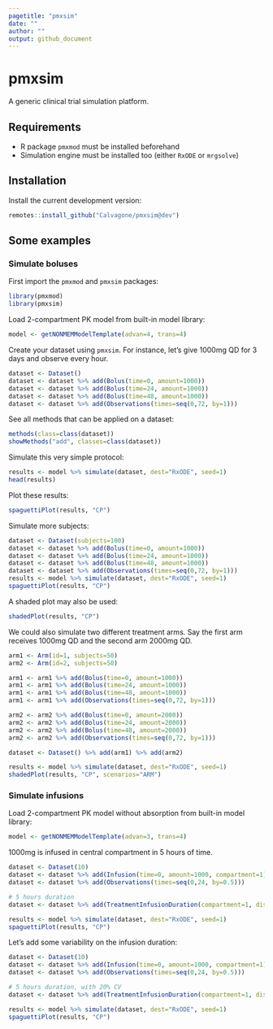```yaml
---
pagetitle: "pmxsim"
date: ""
author: ""
output: github_document
---
```


# pmxsim
A generic clinical trial simulation platform.

## Requirements

* R package `pmxmod` must be installed beforehand
* Simulation engine must be installed too (either `RxODE` or `mrgsolve`)

## Installation
Install the current development version:
  
```r
remotes::install_github("Calvagone/pmxsim@dev")
```

## Some examples

### Simulate boluses

First import the `pmxmod` and `pmxsim` packages:

```r
library(pmxmod)
library(pmxsim)
```

Load 2-compartment PK model from built-in model library:

```r
model <- getNONMEMModelTemplate(advan=4, trans=4)
```

Create your dataset using `pmxsim`. For instance, let's give 1000mg QD for 3 days and observe every hour.

```r
dataset <- Dataset()
dataset <- dataset %>% add(Bolus(time=0, amount=1000))
dataset <- dataset %>% add(Bolus(time=24, amount=1000))
dataset <- dataset %>% add(Bolus(time=48, amount=1000))
dataset <- dataset %>% add(Observations(times=seq(0,72, by=1)))
```

See all methods that can be applied on a dataset:

```r
methods(class=class(dataset))
showMethods("add", classes=class(dataset))
```


Simulate this very simple protocol:

```r
results <- model %>% simulate(dataset, dest="RxODE", seed=1)
head(results)
```

Plot these results:

```r
spaguettiPlot(results, "CP")
```

Simulate more subjects:

```r
dataset <- Dataset(subjects=100)
dataset <- dataset %>% add(Bolus(time=0, amount=1000))
dataset <- dataset %>% add(Bolus(time=24, amount=1000))
dataset <- dataset %>% add(Bolus(time=48, amount=1000))
dataset <- dataset %>% add(Observations(times=seq(0,72, by=1)))
results <- model %>% simulate(dataset, dest="RxODE", seed=1)
spaguettiPlot(results, "CP")
```

A shaded plot may also be used:

```r
shadedPlot(results, "CP")
```

We could also simulate two different treatment arms. Say the first arm receives 1000mg QD and the second arm 2000mg QD.

```r
arm1 <- Arm(id=1, subjects=50)
arm2 <- Arm(id=2, subjects=50)

arm1 <- arm1 %>% add(Bolus(time=0, amount=1000))
arm1 <- arm1 %>% add(Bolus(time=24, amount=1000))
arm1 <- arm1 %>% add(Bolus(time=48, amount=1000))
arm1 <- arm1 %>% add(Observations(times=seq(0,72, by=1)))

arm2 <- arm2 %>% add(Bolus(time=0, amount=2000))
arm2 <- arm2 %>% add(Bolus(time=24, amount=2000))
arm2 <- arm2 %>% add(Bolus(time=48, amount=2000))
arm2 <- arm2 %>% add(Observations(times=seq(0,72, by=1)))

dataset <- Dataset() %>% add(arm1) %>% add(arm2)

results <- model %>% simulate(dataset, dest="RxODE", seed=1)
shadedPlot(results, "CP", scenarios="ARM")
```

### Simulate infusions

Load 2-compartment PK model without absorption from built-in model library:

```r
model <- getNONMEMModelTemplate(advan=3, trans=4)
```

1000mg is infused in central compartment in 5 hours of time.

```r
dataset <- Dataset(10)
dataset <- dataset %>% add(Infusion(time=0, amount=1000, compartment=1))
dataset <- dataset %>% add(Observations(times=seq(0,24, by=0.5)))

# 5 hours duration
dataset <- dataset %>% add(TreatmentInfusionDuration(compartment=1, distribution=ConstantDistribution(5)))

results <- model %>% simulate(dataset, dest="RxODE", seed=1)
spaguettiPlot(results, "CP")
```

Let's add some variability on the infusion duration:

```r
dataset <- Dataset(10)
dataset <- dataset %>% add(Infusion(time=0, amount=1000, compartment=1))
dataset <- dataset %>% add(Observations(times=seq(0,24, by=0.5)))

# 5 hours duration, with 20% CV
dataset <- dataset %>% add(TreatmentInfusionDuration(compartment=1, distribution=LogNormalDistribution(meanlog=log(5), sdlog=0.2)))

results <- model %>% simulate(dataset, dest="RxODE", seed=1)
spaguettiPlot(results, "CP")
```